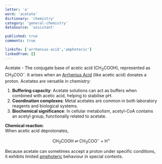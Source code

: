 ```yaml
---
letter: 'a'
word: 'acetate'
dictionary: 'chemistry'
category: 'general-chemistry'
dataSource: 'assistant'

published: true
comments: true

linksTo: ['arrhenius-acid','amphoteric']
linkedFrom: []
---
```


<a id="acetate">Acetate</a> - The conjugate base of acetic acid (CH<sub>3</sub>COOH), represented as CH<sub>3</sub>COO<sup>-</sup>. It arises when an [Arrhenius Acid](#arrhenius_acid) (like acetic acid) donates a proton. Acetates are versatile in chemistry:

1. **Buffering capacity**: Acetate solutions can act as buffers when combined with acetic acid, helping to stabilise pH.
2. **Coordination complexes**: Metal acetates are common in both laboratory reagents and biological systems.
3. **Biochemical significance**: In cellular metabolism, acetyl-CoA contains an acetyl group, functionally related to acetate.

**Chemical reaction**:  
When acetic acid deprotonates,

$$
\text{CH}_3\text{COOH} \; \rightleftharpoons \; \text{CH}_3\text{COO}^- + \text{H}^+
$$

Because acetate can sometimes accept a proton under specific conditions, it exhibits limited [amphoteric](#amphoteric) behaviour in special contexts.